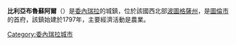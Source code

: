 {{Unreferenced|time=2022-01-25T15:55:11+00:00}}
'''比利亞布魯蘇阿爾'''（{{lang-es|Villa Bruzual}}）是[[委內瑞拉|委內瑞拉]]的城鎮，位於該國西北部[[波圖格薩州|波圖格薩州]]，是[[圖倫市|圖倫市]]的首府，該鎮始建於1797年，主要經濟活動是農業。

{{Venezuela-geo-stub}}
[[Category:委內瑞拉城市|Category:委內瑞拉城市]]